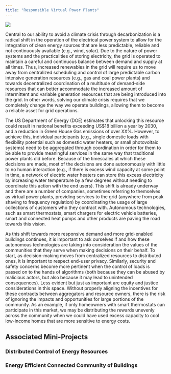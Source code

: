 ```yaml
---
title: "Responsible Virtual Power Plants"
---
```


![](figs/responsible-power.png)

Central to our ability to avoid a climate crisis through decarbonization is a radical shift in the operation of the electrical power system to allow for the integration of clean energy sources that are less predictable, reliable and not continuously available (e.g., wind, solar). Due to the nature of power systems and the practicalities of storing electricity, the grid is operated to maintain a careful and continuous balance between demand and supply at all times. Thus, increased renewables in the grid will require us to move away from centralized scheduling and control of large predictable carbon intensive generation resources (e.g., gas and coal power plants) and towards decentralized coordination of a multitude of demand-side resources that can better accommodate the increased amount of intermittent and variable generation resources that are being introduced into the grid. In other words, solving our climate crisis requires that we completely change the way we operate buildings, allowing them to become a reliable asset for grid operations.

The US Department of Energy (DOE) estimates that unlocking this resource could result in national benefits exceeding US$18 billion a year by 2030, and a reduction in Green House Gas emissions of over XX%. However, to achieve this, individual participants (e.g., single domestic loads with flexibility potential such as domestic water heaters, or small photovoltaic systems) need to be aggregated through coordination in order for them to be able to provide meaningful services in the same way that traditional power plants did before. Because of the timescales at which these decisions are made, most of the decisions are done autonomously with little to no human interaction (e.g., if there is excess wind capacity at some point in time, a network of electric water heaters can store this excess electricity by increasing water temperature by a few degrees without needing to coordinate this action with the end users). This shift is already underway and there are a number of companies, sometimes referring to themselves as virtual power plants, providing services to the grid (anywhere from peak shaving to frequency regulation) by coordinating the usage of large collections of customers who they contract with. Autonomous technologies, such as smart thermostats, smart chargers for electric vehicle batteries, smart and connected heat pumps and other products are paving the road towards this vision.

As this shift towards more responsive demand and more grid-enabled buildings continues, it is important to ask ourselves if and how these autonomous technologies are taking into consideration the values of the communities that they serve when making decisions on their behalf. To start, as decision-making moves from centralized resources to distributed ones, it is important to respect end-user privacy. Similarly, security and safety concerns become more pertinent when the control of loads is passed on to the hands of algorithms (both because they can be abused by malicious actors, but also because it may lead to unintended consequences). Less evident but just as important are equity and justice considerations in this space. Without properly aligning the incentives for these contracts between aggregators and resource owners, there is the risk of ignoring the impacts and opportunities for large portions of the community. As an example, if only homeowners with smart thermostats can participate in this market, we may be distributing the rewards unevenly across the community when we could have used excess capacity to cool low-income homes that are more sensitive to energy costs.

## Associated Mini-Projects


### Distributed Control of Energy Resources

### Energy Efficient Connected Community of Buildings
